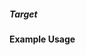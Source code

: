 ===== Target ===== 
{{for revison 1.02}}
==== Example Usage ====

<code xml>
    <target value="N=42;P=57"/>
</code>
